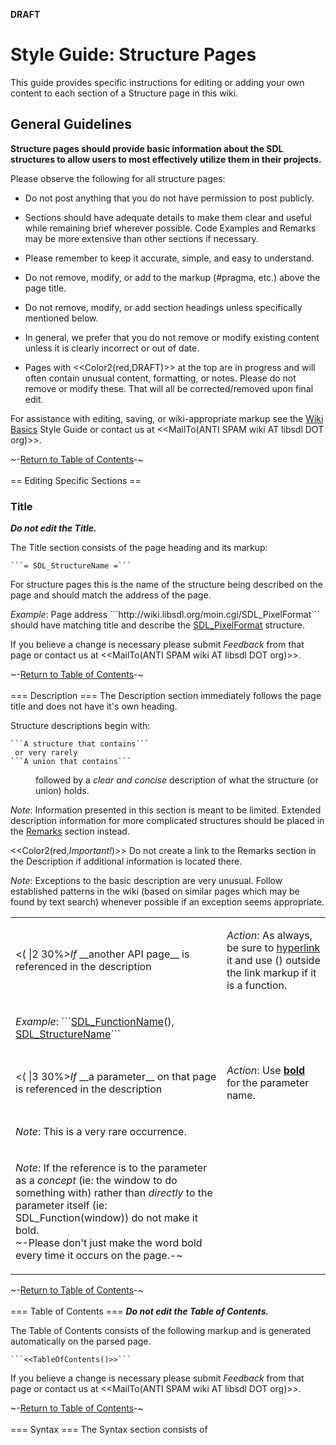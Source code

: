 <!-- pragma section-numbers off -->
<!-- pragma camelcase off -->
<!-- acl All:read -->
'''DRAFT'''

= Style Guide: Structure Pages =
This guide provides specific instructions for editing or adding your own content to each section of a Structure page in this wiki.


<span id="ToC"></span>

== General Guidelines ==
'''Structure pages should provide basic information about the SDL structures to allow users to most effectively utilize them in their projects.'''

Please observe the following for all structure pages:  
* Do not post anything that you do not have permission to post publicly.

* Sections should have adequate details to make them clear and useful while remaining brief wherever possible.  Code Examples and Remarks may be more extensive than other sections if necessary.

* Please remember to keep it accurate, simple, and easy to understand.

* Do not remove, modify, or add to the markup (#pragma, etc.) above the page title.

* Do not remove, modify, or add section headings unless specifically mentioned below.

* In general, we prefer that you do not remove or modify existing content unless it is clearly incorrect or out of date.

* Pages with <<Color2(red,DRAFT)>> at the top are in progress and will often contain unusual content, formatting, or notes.  Please do not remove or modify these.  That will all be corrected/removed upon final edit.

For assistance with editing, saving, or wiki-appropriate markup see the [http://wiki.libsdl.org/moin.cgi/SGWikiBasics Wiki Basics] Style Guide or contact us at <<MailTo(ANTI SPAM wiki AT libsdl DOT org)>>.


~-[[#ToC|Return to Table of Contents]]-~
<br/>
<br/>
== Editing Specific Sections ==
=== Title ===
'''''Do not edit the Title.'''''

The Title section consists of the page heading and its markup:

 ```= SDL_StructureName =``` 

For structure pages this is the name of the structure being described on the page and should match the address of the page.

''Example'': Page address ```http://wiki.libsdl.org/moin.cgi/SDL_PixelFormat``` should have matching title {{{= SDL_PixelFormat =}}} and describe the [[SDL_PixelFormat]] structure.

If you believe a change is necessary please submit ''Feedback'' from that page or contact us at <<MailTo(ANTI SPAM wiki AT libsdl DOT org)>>.


~-[[#ToC|Return to Table of Contents]]-~
<br/>
<br/>
=== Description ===
The Description section immediately follows the page title and does not have it's own heading.

Structure descriptions begin with:
 ```A structure that contains```
  or very rarely
 ```A union that contains```

: followed by a ''clear and concise'' description of what the structure (or union) holds.  

<span id="note1"></span>
''Note'': Information presented in this section is meant to be limited.  Extended description information for more complicated structures should be placed in the [[#Remarks|Remarks]] section instead.  

<<Color2(red,''Important!'')>> Do not create a link to the Remarks section in the Description if additional information is located there.

''Note'': Exceptions to the basic description are very unusual.  Follow established patterns in the wiki (based on similar pages which may be found by text search) whenever possible if an exception seems appropriate.  

{|
|<( |2 30%>''If'' __another API page__ is referenced in the description
|''Action'': As always, be sure to [http://wiki.libsdl.org/moin.cgi/SGWikiBasics#Hyperlinks hyperlink] it and use () outside the link markup if it is a function.
|-
|''Example'': ```[[SDL_FunctionName]](), [[SDL_StructureName]]```
|-
|<( |3 30%>''If'' __a parameter__ on that page is referenced in the description
|''Action'': Use '''[http://wiki.libsdl.org/moin.cgi/SGWikiBasics#Text_Formatting bold]''' for the parameter name.
|-
|''Note'': This is a very rare occurrence.
|-
|''Note'': If the reference is to the parameter as a ''concept'' (ie: the window to do something with) rather than ''directly'' to the parameter itself (ie: SDL_Function(window)) do not make it bold.<br/>~-Please don't just make the word bold every time it occurs on the page.-~
|}




~-[[#ToC|Return to Table of Contents]]-~
<br/>
<br/>
=== Table of Contents ===
'''''Do not edit the Table of Contents.'''''

The Table of Contents consists of the following markup and is generated automatically on the parsed page.
 ```<<TableOfContents()>>```

If you believe a change is necessary please submit ''Feedback'' from that page or contact us at <<MailTo(ANTI SPAM wiki AT libsdl DOT org)>>.


~-[[#ToC|Return to Table of Contents]]-~
<br/>
<br/>
=== Syntax ===
The Syntax section consists of

